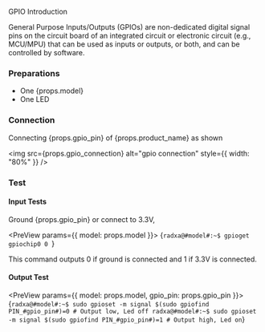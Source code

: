 
GPIO Introduction

General Purpose Inputs/Outputs (GPIOs) are non-dedicated digital signal pins on the circuit board of an integrated circuit or electronic circuit (e.g., MCU/MPU) that can be used as inputs or outputs, or both, and can be controlled by software.

### Preparations

<ul>
    <li>One {props.model}</li>
    <li>One LED</li>
</ul>

### Connection

<p>Connecting {props.gpio_pin} of {props.product_name} as shown</p> 

<img src={props.gpio_connection} alt="gpio connection" style={{ width: "80%" }} />

### Test

#### Input Tests

Ground {props.gpio_pin} or connect to 3.3V,

<PreView params={{ model: props.model }}>
  {`
  radxa@#model#:~$ gpioget gpiochip0 0 
  `}
</PreView>

This command outputs 0 if ground is connected and 1 if 3.3V is connected.

#### Output Test

<PreView params={{ model: props.model, gpio_pin: props.gpio_pin }}>
  {`
  radxa@#model#:~$ sudo gpioset -m signal $(sudo gpiofind PIN_#gpio_pin#)=0 # Output low, Led off
  radxa@#model#:~$ sudo gpioset -m signal $(sudo gpiofind PIN_#gpio_pin#)=1 # Output high, Led on
  `}
</PreView>
